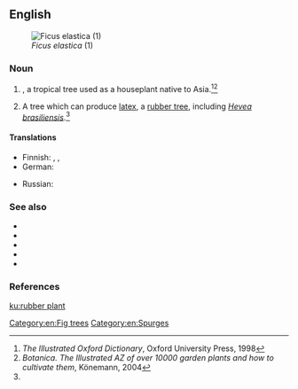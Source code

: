 ==English==
[[Image:Ficus elastica1.jpg|thumb|''Ficus elastica'' (1)]]

===Noun===
{{en-noun}}

# {{taxlink|Ficus elastica|species|noshow=1}}, a tropical tree used as a houseplant native to Asia.<ref name="Illustr. Oxford 1998">''The Illustrated Oxford Dictionary'', Oxford University Press, 1998</ref><ref>''Botanica. The Illustrated AZ of over 10000 garden plants and how to cultivate them'', Könemann, 2004</ref>
# A tree which can produce [[latex]], a [[rubber tree]], including ''[[Hevea brasiliensis]]''.<ref name="Illustr. Oxford 1998"/>

====Translations====
{{trans-top|''Ficus elastica''}}
* Finnish: {{t+|fi|fiikus}}, {{t|fi|kumiviikuna}}, {{t|fi|huonekumipuu}}
* German: {{t+|de|Gummibaum|m}}
{{trans-mid}}
* Russian: {{t+|ru|фи́кус|m}}
{{trans-bottom}}

===See also===
* {{pedia}}
* {{pedia|Ficus elastica}}
* {{specieslite|Ficus elastica}}
* {{pedia|Hevea brasiliensis}}
* {{specieslite|Hevea brasiliensis}}

===References===
<references/>

[[Category:en:Fig trees]]
[[Category:en:Spurges]]

[[ku:rubber plant]]